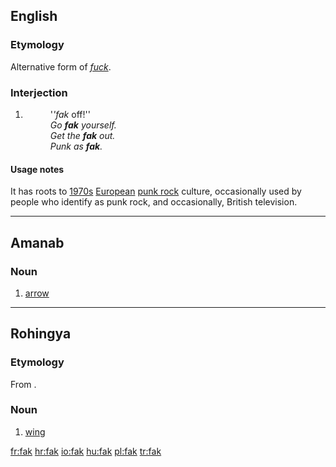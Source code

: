 ==English==

===Etymology===
Alternative form of ''[[fuck]]''.

===Interjection===
{{en-interjection}}

# {{colloquial}}  
#: ''''fak'' off!'' 
#: ''Go '''fak''' yourself.''
#: ''Get the '''fak''' out.''
#: ''Punk as '''fak'''.''

====Usage notes====
It has roots to [[1970s]] [[European]] [[punk rock]] culture, occasionally used by people who identify as punk rock, and occasionally, British television.

----

==Amanab==

===Noun===
{{infl|amn|noun}}

# [[arrow]]

----

==Rohingya==

===Etymology===
From {{etyl|bn|rhg}}.

===Noun===
{{infl|rhg|noun}}

# [[wing]]

[[fr:fak]]
[[hr:fak]]
[[io:fak]]
[[hu:fak]]
[[pl:fak]]
[[tr:fak]]